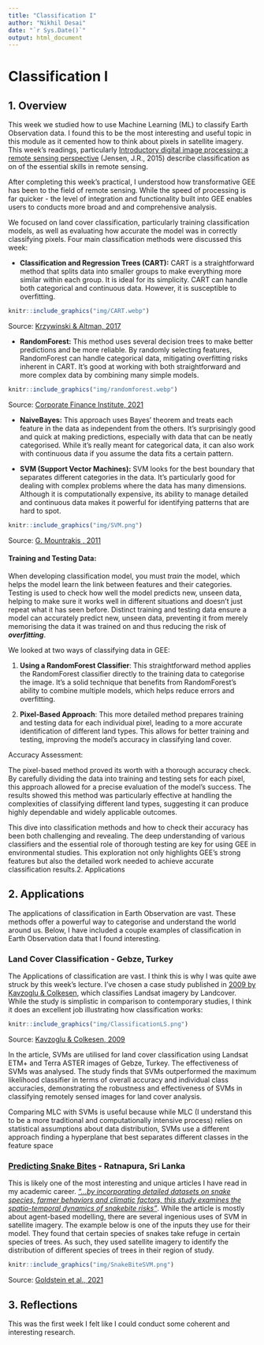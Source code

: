 ```yaml
---
title: "Classification I"
author: "Nikhil Desai"
date: "`r Sys.Date()`"
output: html_document
---
```


# Classification I

## 1. Overview

This week we studied how to use Machine Learning (ML) to classify Earth Observation data. I found this to be the most interesting and useful topic in this module as it cemented how to think about pixels in satellite imagery. This week's readings, particularly [Introductory digital image processing: a remote sensing perspective](https://read.kortext.com/reader/pdf/1872407/Cover) (Jensen, J.R., 2015) describe classification as on of the essential skills in remote sensing.

After completing this week's practical, I understood how transformative GEE has been to the field of remote sensing. While the speed of processing is far quicker - the level of integration and functionality built into GEE enables users to conducts more broad and and comprehensive analysis.

We focused on land cover classification, particularly training classification models, as well as evaluating how accurate the model was in correctly classifying pixels. Four main classification methods were discussed this week:

-   **Classification and Regression Trees (CART):** CART is a straightforward method that splits data into smaller groups to make everything more similar within each group. It is ideal for its simplicity. CART can handle both categorical and continuous data. However, it is susceptible to overfitting.

```r
knitr::include_graphics("img/CART.webp")
```

Source: [Krzywinski & Altman, 2017](https://www.nature.com/articles/nmeth.4370)

-   **RandomForest:** This method uses several decision trees to make better predictions and be more reliable. By randomly selecting features, RandomForest can handle categorical data, mitigating overfitting risks inherent in CART. It's good at working with both straightforward and more complex data by combining many simple models.

```r
knitr::include_graphics("img/randomforest.webp")
```

Source: [Corporate Finance Institute, 2021](https://corporatefinanceinstitute.com/resources/data-science/random-forest/)

-   **NaiveBayes:** This approach uses Bayes' theorem and treats each feature in the data as independent from the others. It's surprisingly good and quick at making predictions, especially with data that can be neatly categorised. While it's really meant for categorical data, it can also work with continuous data if you assume the data fits a certain pattern.

-   **SVM (Support Vector Machines):** SVM looks for the best boundary that separates different categories in the data. It's particularly good for dealing with complex problems where the data has many dimensions. Although it is computationally expensive, its ability to manage detailed and continuous data makes it powerful for identifying patterns that are hard to spot.

```r
knitr::include_graphics("img/SVM.png")
```

Source: [G. Mountrakis , 2011](https://www.sciencedirect.com/science/article/pii/S0924271610001140?casa_token=OqT7oyI3SQsAAAAA:48WJUDtbHXJoEq49Yh8LtiSmXHoHPNPrqneOQgV5c7Q3bgAQ2hyQVHZF3zBOpFsBAufcITvftA)

#### Training and Testing Data:

When developing classification model, you must *train* the model, which helps the model learn the link between features and their categories. Testing is used to check how well the model predicts new, unseen data, helping to make sure it works well in different situations and doesn’t just repeat what it has seen before. Distinct training and testing data ensure a model can accurately predict new, unseen data, preventing it from merely memorising the data it was trained on and thus reducing the risk of ***overfitting***.

We looked at two ways of classifying data in GEE:

1.  **Using a RandomForest Classifier**: This straightforward method applies the RandomForest classifier directly to the training data to categorise the image. It's a solid technique that benefits from RandomForest's ability to combine multiple models, which helps reduce errors and overfitting.

2.  **Pixel-Based Approach**: This more detailed method prepares training and testing data for each individual pixel, leading to a more accurate identification of different land types. This allows for better training and testing, improving the model's accuracy in classifying land cover.

Accuracy Assessment:

The pixel-based method proved its worth with a thorough accuracy check. By carefully dividing the data into training and testing sets for each pixel, this approach allowed for a precise evaluation of the model's success. The results showed this method was particularly effective at handling the complexities of classifying different land types, suggesting it can produce highly dependable and widely applicable outcomes.

This dive into classification methods and how to check their accuracy has been both challenging and revealing. The deep understanding of various classifiers and the essential role of thorough testing are key for using GEE in environmental studies. This exploration not only highlights GEE's strong features but also the detailed work needed to achieve accurate classification results.2. Applications

## 2. Applications

The applications of classification in Earth Observation are vast. These methods offer a powerful way to categorise and understand the world around us. Below, I have included a couple examples of classification in Earth Observation data that I found interesting.

### Land Cover Classification - Gebze, Turkey

The Applications of classification are vast. I think this is why I was quite awe struck by this week's lecture. I've chosen a case study published in [2009 by Kavzoglu & Colkesen](https://www.sciencedirect.com/science/article/pii/S0303243409000464?casa_token=KxOJqWYnrV4AAAAA:thbuKJ2pkzjqutr-bU-t3KxPOxHJ2DZR4nU3H2SJSCYQZchRyo3dJTYUlI_FQYBZ_TNcPljzlQ#fig6), which classifies Landsat imagery by Landcover. While the study is simplistic in comparison to contemporary studies, I think it does an excellent job illustrating how classification works:

```r
knitr::include_graphics("img/ClassificationLS.png")
```

Source: [Kavzoglu & Colkesen, 2009](https://www.sciencedirect.com/science/article/pii/S0303243409000464?casa_token=KxOJqWYnrV4AAAAA:thbuKJ2pkzjqutr-bU-t3KxPOxHJ2DZR4nU3H2SJSCYQZchRyo3dJTYUlI_FQYBZ_TNcPljzlQ#fig6)

In the article, SVMs are utilised for land cover classification using Landsat ETM+ and Terra ASTER images of Gebze, Turkey. The effectiveness of SVMs was analysed. The study finds that SVMs outperformed the maximum likelihood classifier in terms of overall accuracy and individual class accuracies, demonstrating the robustness and effectiveness of SVMs in classifying remotely sensed images for land cover analysis.

Comparing MLC with SVMs is useful because while MLC (I understand this to be a more traditional and computationally intensive process) relies on statistical assumptions about data distribution, SVMs use a different approach finding a hyperplane that best separates different classes in the feature space

### [Predicting Snake Bites](https://www.researchgate.net/publication/348697066_Integrating_human_behavior_and_snake_ecology_with_agent-based_models_to_predict_snakebite_in_high_risk_landscapes) - Ratnapura, Sri Lanka

This is likely one of the most interesting and unique articles I have read in my academic career. [*"...by incorporating detailed datasets on snake species, farmer behaviors and climatic factors, this study examines the spatio-temporal dynamics of snakebite risks"*](https://www.researchgate.net/publication/348697066_Integrating_human_behavior_and_snake_ecology_with_agent-based_models_to_predict_snakebite_in_high_risk_landscapes). While the article is mostly about agent-based modelling, there are several ingenious uses of SVM in satellite imagery. The example below is one of the inputs they use for their model. They found that certain species of snakes take refuge in certain species of trees. As such, they used satellite imagery to identify the distribution of different species of trees in their region of study.

```r
knitr::include_graphics("img/SnakeBiteSVM.png")
```

Source: [Goldstein et al., 2021](https://www.researchgate.net/publication/348697066_Integrating_human_behavior_and_snake_ecology_with_agent-based_models_to_predict_snakebite_in_high_risk_landscapes)

## 3. Reflections

This was the first week I felt like I could conduct some coherent and interesting research.



